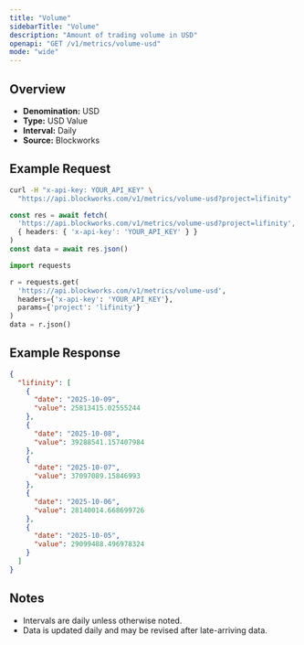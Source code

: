 ```yaml
---
title: "Volume"
sidebarTitle: "Volume"
description: "Amount of trading volume in USD"
openapi: "GET /v1/metrics/volume-usd"
mode: "wide"
---
```


## Overview

- **Denomination:** USD
- **Type:** USD Value
- **Interval:** Daily
- **Source:** Blockworks

## Example Request

<CodeGroup>

```bash cURL
curl -H "x-api-key: YOUR_API_KEY" \
  "https://api.blockworks.com/v1/metrics/volume-usd?project=lifinity"
```

```typescript TypeScript
const res = await fetch(
  'https://api.blockworks.com/v1/metrics/volume-usd?project=lifinity',
  { headers: { 'x-api-key': 'YOUR_API_KEY' } }
)
const data = await res.json()
```

```python Python
import requests

r = requests.get(
  'https://api.blockworks.com/v1/metrics/volume-usd',
  headers={'x-api-key': 'YOUR_API_KEY'},
  params={'project': 'lifinity'}
)
data = r.json()
```

</CodeGroup>

## Example Response

```json
{
  "lifinity": [
    {
      "date": "2025-10-09",
      "value": 25813415.02555244
    },
    {
      "date": "2025-10-08",
      "value": 39288541.157407984
    },
    {
      "date": "2025-10-07",
      "value": 37097089.15846993
    },
    {
      "date": "2025-10-06",
      "value": 28140014.668699726
    },
    {
      "date": "2025-10-05",
      "value": 29099488.496978324
    }
  ]
}
```

## Notes
- Intervals are daily unless otherwise noted.
- Data is updated daily and may be revised after late-arriving data.